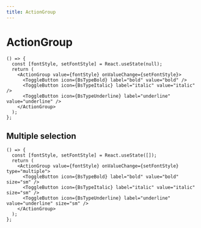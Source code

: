 ```yaml
---
title: ActionGroup
---
```



# ActionGroup

```tsx preview
() => {
  const [fontStyle, setFontStyle] = React.useState(null);
  return (
    <ActionGroup value={fontStyle} onValueChange={setFontStyle}>
      <ToggleButton icon={BsTypeBold} label="bold" value="bold" />
      <ToggleButton icon={BsTypeItalic} label="italic" value="italic" />
      <ToggleButton icon={BsTypeUnderline} label="underline" value="underline" />
    </ActionGroup>
  );
};
```

## Multiple selection

```tsx preview
() => {
  const [fontStyle, setFontStyle] = React.useState([]);
  return (
    <ActionGroup value={fontStyle} onValueChange={setFontStyle} type="multiple">
      <ToggleButton icon={BsTypeBold} label="bold" value="bold" size="sm" />
      <ToggleButton icon={BsTypeItalic} label="italic" value="italic" size="sm" />
      <ToggleButton icon={BsTypeUnderline} label="underline" value="underline" size="sm" />
    </ActionGroup>
  );
};
```
